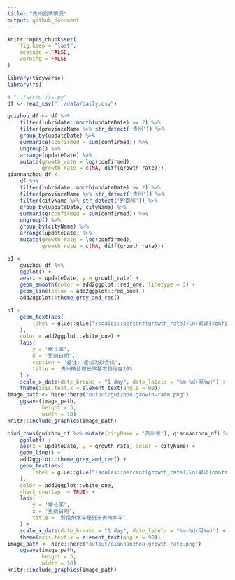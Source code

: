 ```yaml
---
title: "贵州疫情情况"
output: github_document
---
```


```r
knitr::opts_chunk$set(
	fig.keep = "last",
	message = FALSE,
	warning = FALSE
)
```


```r
library(tidyverse)
library(fs)
```

```r
# "../src/utils.py"
df <- read_csv("../data/daily.csv")
```

```r
guizhou_df <- df %>%
    filter(lubridate::month(updateDate) >= 2) %>%
    filter(provinceName %>% str_detect('贵州')) %>%
    group_by(updateDate) %>%
    summarise(confirmed = sum(confirmed)) %>%
    ungroup() %>%
    arrange(updateDate) %>%
    mutate(growth_rate = log(confirmed),
           growth_rate = c(NA, diff(growth_rate)))
qiannanzhou_df <-
    df %>%
    filter(lubridate::month(updateDate) >= 2) %>%
    filter(provinceName %>% str_detect('贵州')) %>%
    filter(cityName %>% str_detect('黔南州')) %>%
    group_by(updateDate, cityName) %>%
    summarise(confirmed = sum(confirmed)) %>%
    ungroup() %>%
    group_by(cityName) %>%
    arrange(updateDate) %>%
    mutate(growth_rate = log(confirmed),
           growth_rate = c(NA, diff(growth_rate)))

p1 <-
    guizhou_df %>%
    ggplot() +
    aes(x = updateDate, y = growth_rate) +
    geom_smooth(color = add2ggplot::red_one, linetype = 3) +
    geom_line(color = add2ggplot::red_one) +
    add2ggplot::theme_grey_and_red()
```

```r
p1 +
    geom_text(aes(
        label = glue::glue("{scales::percent(growth_rate)}\n(累计{confirmed})")
    ),
    color = add2ggplot::white_one) +
    labs(
        y = '增长率',
        x = '更新日期',
        caption = '备注: 虚线为拟合线',
        title = '贵州确诊增长率基本稳定在10%'
    ) +
    scale_x_date(date_breaks = "1 day", date_labels = "%m-%d(周%w)") +
    theme(axis.text.x = element_text(angle = 90))
image_path <- here::here("output/guizhou-growth-rate.png")
    ggsave(image_path,
           height = 5,
           width = 10)
knitr::include_graphics(image_path)
```

```r
bind_rows(guizhou_df %>% mutate(cityName = '贵州省'), qiannanzhou_df) %>% 
    ggplot() +
    aes(x = updateDate, y = growth_rate, color = cityName) +
    geom_line() +
    add2ggplot::theme_grey_and_red() +
    geom_text(aes(
        label = glue::glue("{scales::percent(growth_rate)}\n(累计{confirmed})")
    ),
    color = add2ggplot::white_one,
    check_overlap  = TRUE) +
    labs(
        y = '增长率',
        x = '更新日期',
        title = '黔南州水平是低于贵州水平'
    ) +
    scale_x_date(date_breaks = "1 day", date_labels = "%m-%d(周%w)") +
    theme(axis.text.x = element_text(angle = 90))
image_path <- here::here("output/qiannanzhou-growth-rate.png")
    ggsave(image_path,
           height = 5,
           width = 10)
knitr::include_graphics(image_path)
```

